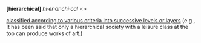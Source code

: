 '''[hierarchical]'''
''hi·er·ar·chi·cal''
<hierarchal>
<<hierarchic>>

[[classified according to various criteria into successive levels or layers]] 
(e.g., It has been said that only a hierarchical society with a leisure class 
at the top can produce works of art.)